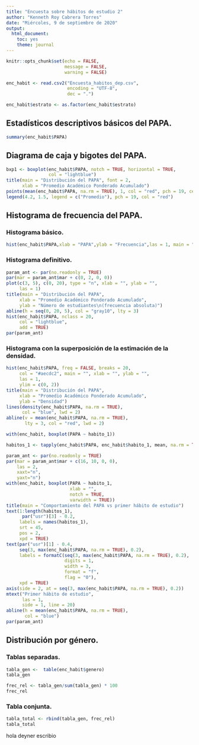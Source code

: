 ```yaml
---
title: "Encuesta sobre hábitos de estudio 2"
author: "Kenneth Roy Cabrera Torres"
date: "Miércoles, 9 de septiembre de 2020"
output: 
  html_document: 
    toc: yes
    theme: journal
---
```


```r
knitr::opts_chunk$set(echo = FALSE,
                      message = FALSE,
                      warning = FALSE)
```

```r
enc_habit <- read.csv2("Encuesta_habitos_dep.csv", 
                       encoding = "UTF-8",
                       dec = ".")
```


```r
enc_habit$estrato <- as.factor(enc_habit$estrato)
```

## Estadísticos descriptivos básicos del PAPA.

```r
summary(enc_habit$PAPA)
```

## Diagrama de caja y bigotes del PAPA.

```r
bxp1 <- boxplot(enc_habit$PAPA, notch = TRUE, horizontal = TRUE,
                col = "lightblue")
title(main = "Distribución del PAPA", font = 2, 
      xlab = "Promedio Académico Ponderado Acumulado")
points(mean(enc_habit$PAPA, na.rm = TRUE), 1, col = "red", pch = 19, cex =2)
legend(4.2, 1.5, legend = c("Promedio"), pch = 19, col = "red")
```

## Histograma de frecuencia del PAPA.

### Histograma básico.

```r
hist(enc_habit$PAPA,xlab = "PAPA",ylab = "Frecuencia",las = 1, main = "PAPA")
```

### Histograma definitivo.

```r
param_ant <- par(no.readonly = TRUE)
par(mar = param_ant$mar + c(0, 2, 0, 0))
plot(c(3, 5), c(0, 20), type = "n", xlab = "", ylab = "",
     las = 1)
title(main = "Distribución del PAPA",
     xlab = "Promedio Académico Ponderado Acumulado",
     ylab = "Número de estudiantes\n(frecuencia absoluta)")
abline(h = seq(0, 20, 5), col = "gray10", lty = 3)
hist(enc_habit$PAPA, nclass = 20,
     col = "lightblue",
     add = TRUE)
par(param_ant)
```

### Histograma con la superposición de la estimación de la densidad.

```r
hist(enc_habit$PAPA, freq = FALSE, breaks = 20,
     col = "#aecdc2", main = "", xlab = "", ylab = "",
     las = 1,
     ylim = c(0, 2))
title(main = "Distribución del PAPA",
     xlab = "Promedio Académico Ponderado Acumulado",
     ylab = "Densidad")
lines(density(enc_habit$PAPA, na.rm = TRUE), 
      col = "blue", lwd = 2)
abline(v = mean(enc_habit$PAPA, na.rm = TRUE),
       lty = 3, col = "red", lwd = 2)
```

```r
with(enc_habit, boxplot(PAPA ~ habito_1))
```


```r
habitos_1 <- tapply(enc_habit$PAPA, enc_habit$habito_1, mean, na.rm = TRUE)

param_ant <- par(no.readonly = TRUE)
par(mar = param_ant$mar + c(16, 10, 0, 0),
    las = 2,
    xaxt="n",
    yaxt="n")
with(enc_habit, boxplot(PAPA ~ habito_1,
                        xlab = "",
                        notch = TRUE,
                        varwidth = TRUE))
title(main = "Comportamiento del PAPA vs primer hábito de estudio")
text(1:length(habitos_1),
      par("usr")[3] - 0.2,
     labels = names(habitos_1),
     srt = 45,
     pos = 2,
     xpd = TRUE)
text(par("usr")[1] - 0.4,
     seq(3, max(enc_habit$PAPA, na.rm = TRUE), 0.2),
     labels = formatC(seq(3, max(enc_habit$PAPA, na.rm = TRUE), 0.2),
                      digits = 1,
                      width = 3,
                      format = "f",
                      flag = "0"),
     xpd = TRUE)
axis(side = 2, at = seq(3, max(enc_habit$PAPA, na.rm = TRUE), 0.2))
mtext("Primer hábito de estudio", 
      las = 1, 
      side = 1, line = 20)
abline(h = mean(enc_habit$PAPA, na.rm = TRUE),
       col = "blue")
par(param_ant)
```

## Distribución por género.

### Tablas separadas.

```r
tabla_gen <-  table(enc_habit$genero)
tabla_gen
```
```r
frec_rel <- tabla_gen/sum(tabla_gen) * 100
frec_rel
```
### Tabla conjunta.

```r
tabla_total <- rbind(tabla_gen, frec_rel)
tabla_total
```


hola
deyner escribio